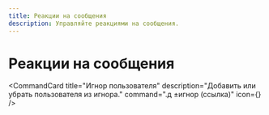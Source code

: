 ```yaml
---
title: Реакции на сообщения
description: Управляйте реакциями на сообщения.
---
```



# Реакции на сообщения <MessageCircleCode className="inline-block h-5 w-5 text-indigo-300" />

<CommandCard
  title="Игнор пользователя"
  description="Добавить или убрать пользователя из игнора."
  command=".д ±игнор (ссылка)"
  icon={<RefreshCwOff className="h-5 w-5 text-indigo-300" />}
/>

<br />

<CommandCard
  title="Список игнорируемых"
  description="Показать список пользователей в игноре."
  command=".д игноры"
/>

<br />

<CommandCard
  title="Редактирование сообщени"
  description="Редактировать n-ное кол-во сообщений."
  command=".д редач (кол-во)"
  newLine="(текст)"
  example=".д редач 5"
  exampleSecond="Хехе, привет"
/>
